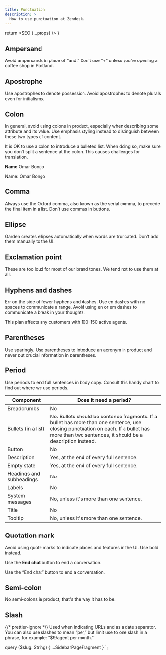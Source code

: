 ```yaml
---
title: Punctuation
description: >
  How to use punctuation at Zendesk.
---
```



  return <SEO {...props} />
}

## Ampersand

Avoid ampersands in place of “and.” Don’t use “+” unless you’re opening a coffee shop in Portland.

## Apostrophe

Use apostrophes to denote possession. Avoid apostrophes to denote plurals even for initialisms.

## Colon

In general, avoid using colons in product, especially when describing some attribute and its value.
Use emphasis styling instead to distinguish between these two types of content.

It is OK to use a colon to introduce a bulleted list. When doing so, make sure you don’t split a
sentence at the colon. This causes challenges for translation.

<BestPractice>
  <Do>
    <p>
      <b>Name</b> Omar Bongo
    </p>
  </Do>
  <Dont>
    <p>Name: Omar Bongo</p>
  </Dont>
</BestPractice>

## Comma

Always use the Oxford comma, also known as the serial comma, to precede the final item in a list.
Don’t use commas in buttons.

## Ellipse

Garden creates ellipses automatically when words are truncated. Don’t add them manually to the UI.

## Exclamation point

These are too loud for most of our brand tones. We tend not to use them at all.

## Hyphens and dashes

Err on the side of fewer hyphens and dashes. Use en dashes with no spaces to communicate a range.
Avoid using en or em dashes to communicate a break in your thoughts.

<BestPractice>
  <Do>
    <p>This plan affects any customers with 100–150 active agents.</p>
  </Do>
</BestPractice>

## Parentheses

Use sparingly. Use parentheses to introduce an acronym in product and never put crucial information
in parentheses.

## Period

Use periods to end full sentences in body copy. Consult this handy chart to find out where we use
periods.

| Component                | Does it need a period?                                                                                                                                                                          |
| ------------------------ | ----------------------------------------------------------------------------------------------------------------------------------------------------------------------------------------------- |
| Breadcrumbs              | No                                                                                                                                                                                              |
| Bullets (in a list)      | No. Bullets should be sentence fragments. If a bullet has more than one sentence, use closing punctuation on each. If a bullet has more than two sentences, it should be a description instead. |
| Button                   | No                                                                                                                                                                                              |
| Description              | Yes, at the end of every full sentence.                                                                                                                                                         |
| Empty state              | Yes, at the end of every full sentence.                                                                                                                                                         |
| Headings and subheadings | No                                                                                                                                                                                              |
| Labels                   | No                                                                                                                                                                                              |
| System messages          | No, unless it's more than one sentence.                                                                                                                                                         |
| Title                    | No                                                                                                                                                                                              |
| Tooltip                  | No, unless it's more than one sentence.                                                                                                                                                         |

## Quotation mark

Avoid using quote marks to indicate places and features in the UI. Use bold instead.

<BestPractice>
  <Do>
    <p>
      Use the <b>End chat</b> button to end a conversation.
    </p>
  </Do>
  <Dont>
    <p>Use the “End chat” button to end a conversation.</p>
  </Dont>
</BestPractice>

## Semi-colon

No semi-colons in product; that's the way it has to be.

## Slash

{/* prettier-ignore */}
Used when indicating URLs and as a date separator. You can also use slashes to mean “per,” but limit
use to one slash in a phrase, for example: “$9/agent per month.”


  query ($slug: String) {
    ...SidebarPageFragment
  }
`;
